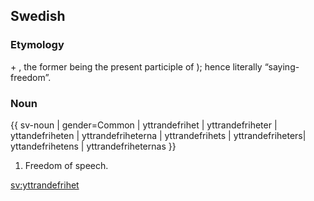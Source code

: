 ==Swedish==

===Etymology===
{{term|yttrande}} + {{term|frihet||freedom}}, the former being the present participle of {{term|yttra||utter, say}}); hence literally “saying-freedom”.

===Noun===
{{ sv-noun | gender=Common | yttrandefrihet | yttrandefriheter | yttandefriheten | yttrandefriheterna | yttrandefrihets | yttrandefriheters| yttandefrihetens | yttrandefriheternas }}
{{infl|sv|noun|g=c}}

# Freedom of speech.

[[sv:yttrandefrihet]]